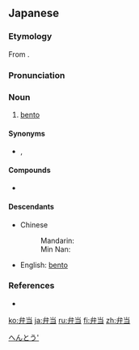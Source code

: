 ==Japanese==
{{ja-kanjitab|べん|とう|yomi=on}}

===Etymology===
From {{etyl|zhx|ja}} {{zh-l|便當|convenient}}.

===Pronunciation===
{{ja-pron|yomi=o|べんとう|acc=3|acc_ref=DJR}}

===Noun===
{{ja-noun|べんとう|kyu=辨當}}

# [[bento]]

====Synonyms====
* {{ja-r|お弁当|おべんとう}}, {{ja-r|御弁当|おべんとう}}

====Compounds====
* {{ja-r|弁当箱|べんとうばこ}}

====Descendants====
* Chinese
*: Mandarin: {{zh-l|便當|biàndāng}}
*: Min Nan: {{zh-l|便當|[[piān-tong]]}}
* English: [[bento]]

===References===
* {{R:Shogakukan}}

[[Category:ja:Foods|へんとう']]

[[ko:弁当]]
[[ja:弁当]]
[[ru:弁当]]
[[fi:弁当]]
[[zh:弁当]]